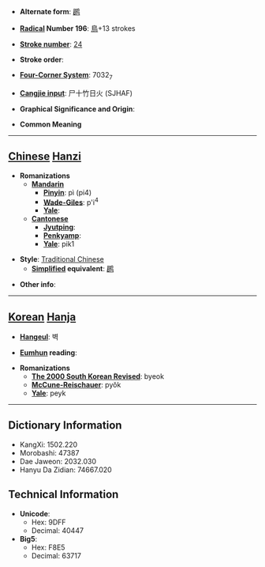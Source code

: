 * '''Alternate form''': [[䴙]]

* '''[[Wiktionary:Chinese radical index| Radical]] Number 196''': [[Wiktionary:Chinese radical index 鳥|鳥]]+13 strokes

* '''[[Wiktionary:Chinese total strokes index|Stroke number]]''': [[Wiktionary:Chinese total strokes index 24|24]]

* '''Stroke order''': 

* '''[[Wiktionary:Chinese four corner index|Four-Corner System]]''': 7032<sub>7</sub>

* '''[[Wiktionary:Chinese Cangjie index|Cangjie input]]''': 尸十竹日火 (SJHAF)

* '''Graphical Significance and Origin''': 

* '''Common Meaning'''

----

== [[Chinese]] [[Hanzi]] ==

* '''Romanizations'''
** '''[[Mandarin]]'''
*** '''[[Pinyin]]''': pì (pi4)
*** '''[[Wade-Giles]]''': p'i<sup>4</sup>
*** '''[[Yale]]''': 
** '''[[Cantonese]]'''
*** '''[[Jyutping]]''':
*** '''[[Penkyamp]]''': 
*** '''[[Yale]]''': pik1

* '''Style''': [[Traditional Chinese]] 
** '''[[Simplified Chinese|Simplified]] equivalent''': [[䴙]]

* '''Other info''': 

----

== [[Korean]] [[Hanja]] ==

* '''[[Hangeul]]''': 벽

* '''[[Eumhun]] reading''': 

* '''Romanizations'''
** '''[[The 2000 South Korean Revised Romanization|The 2000 South Korean Revised]]''': byeok
** '''[[McCune-Reischauer]]''': pyŏk
** '''[[Yale]]''': peyk

----

== Dictionary Information ==

* KangXi: 1502.220
* Morobashi: 47387
* Dae Jaweon: 2032.030
* Hanyu Da Zidian: 74667.020

== Technical Information ==

* '''Unicode''':
** Hex: 9DFF
** Decimal: 40447
* '''Big5''':
** Hex: F8E5
** Decimal: 63717